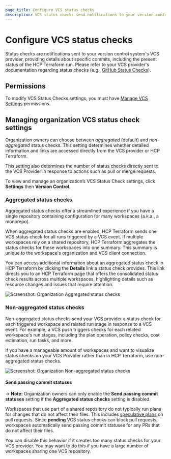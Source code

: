 ```yaml
---
page_title: Configure VCS status checks
description: VCS status checks send notifications to your version control provider. Learn how to configure VCS status checks in HCP Terraform.
---
```


# Configure VCS status checks

Status checks are notifications sent to your version control system's VCS provider, providing details about specific commits, including the present status of the HCP Terraform run. Please refer to your VCS provider's documentation regarding status checks (e.g., [GitHub Status Checks](https://docs.github.com/en/pull-requests/collaborating-with-pull-requests/collaborating-on-repositories-with-code-quality-features/about-status-checks)).

## Permissions

To modify VCS Status Checks settings, you must have [Manage VCS Settings](/terraform/cloud-docs/users-teams-organizations/permissions#manage-vcs-settings) permissions.

## Managing organization VCS status check settings

Organization owners can choose between _aggregated_ (default) and _non-aggregated_ status checks. This setting determines whether detailed information and links are accessed directly from the VCS provider or HCP Terraform.

This setting also determines the number of status checks directly sent to the VCS Provider in response to actions such as pull or merge requests.

To view and manage an organization’s VCS Status Check settings, click **Settings** then **Version Control**.

### Aggregated status checks

Aggregated status checks offer a streamlined experience if you have a single repository containing configuration for many workspaces (a.k.a., a monorepo).

When aggregated status checks are enabled, HCP Terraform sends one VCS status check for all runs triggered by a VCS event. If multiple workspaces rely on a shared repository, HCP Terraform aggregates the status checks for these workspaces into one summary. This summary is unique to the workspace's organization and VCS client connection.

You can access additional information about an aggregated status check in HCP Terraform by clicking the **Details** link a status check provides. This link directs you to an HCP Terraform page that offers the consolidated status check results across multiple workspaces, highlighting details such as resource changes and issues that require attention.

![Screenshot: Organization Aggregated status checks](/img/docs/organization-vcs-general-aggregated-status-checks.png)

### Non-aggregated status checks

Non-aggregated status checks send your VCS provider a status check for each triggered workspace and related run stage in response to a VCS event. For example, a VCS push triggers checks for each related workspace's run stages, including the plan operation, policy checks, cost estimation, run tasks, and more.

If you have a manageable amount of workspaces and want to visualize status checks on your VCS Provider rather than in HCP Terraform, use non-aggregated status checks.

![Screenshot: Organization Non-aggregated status checks](/img/docs/organization-vcs-general-non-aggregated-status-checks.png)

#### Send passing commit statuses

-> **Note:** Organization owners can only enable the **Send passing commit statuses** setting if the **Aggregated status checks** setting is disabled.

Workspaces that use part of a shared repository do not typically run plans for changes that do not affect their files. This includes [speculative plans](/terraform/cloud-docs/workspaces/run/remote-operations#speculative-plans) on pull requests. Since **pending** VCS status checks can block pull requests, workspaces automatically send passing commit statuses for any PRs that do not affect their files.

You can disable this behavior if it creates too many status checks for your VCS provider. You may want to do this if you have a large number of workspaces sharing one VCS repository.
